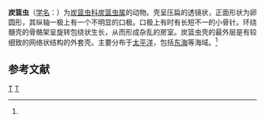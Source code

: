 {{Speciesbox
| taxon = Larcopyle butschlii
| binomial_authority = (Dreyer, 1889)<ref name='id9141'>{{cite web| url =http://www.bioinfo.cn/db05/BjdwSpecies.php?action=view&id=9141| title =炭篮虫| work =《中国动物物种编目数据库》| publisher =中国科学院微生物研究所| author =中国科学院动物研究所| accessdate =2009-04-16| deadurl =yes| archiveurl =https://web.archive.org/web/20160305042534/http://www.bioinfo.cn/db05/BjdwSpecies.php?action=view&id=9141| archivedate =2016-03-05}}</ref>
}}

'''炭篮虫'''（[[学名|学名]]：{{lang|la|''Larcopyle butschlii''}}）为[[炭篮虫科|炭篮虫科]][[炭篮虫属|炭篮虫属]]的动物。壳呈压扁的透镜状，正面形状为卵圆形，其纵轴一极上有一个不明显的口极。口极上有时有长短不一的小骨针。环绕髓壳的骨骼架呈旋转包绕状生长，从而形成杂乱的房室。炭篮虫壳的最外层是有较细致的网络状结构的外套壳。主要分布于[[太平洋|太平洋]]，包括[[东海|东海]]等海域。<ref name='id9141'/>

== 参考文献 ==
{{reflist}}

{{Taxonbar|from=Q15230043}}

[[Category:炭篮虫属|T]]
[[Category:1889年描述的动物|T]]


{{放射虫小作品}}